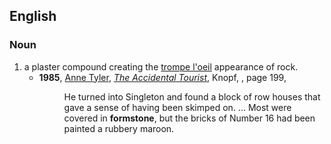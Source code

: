 ==English==

===Noun===
{{wikipedia}}
{{en-noun|-}}
# a plaster compound creating the [[trompe l'oeil]] appearance of rock.
#* '''1985''', [[w:Anne Tyler|Anne Tyler]], [[w:The Accidental Tourist|''The Accidental Tourist'']], Knopf, {{ISBN|039454689X}}, page 199,
#*: He turned into Singleton and found a block of row houses that gave a sense of having been skimped on. ... Most were covered in '''formstone''', but the bricks of Number 16 had been painted a rubbery maroon.